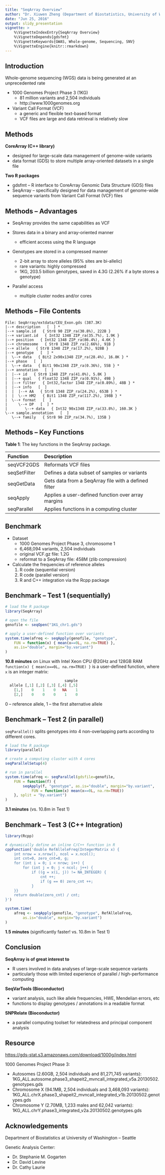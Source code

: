 ```yaml
---
title: "SeqArray Overview"
author: "Dr. Xiuwen Zheng (Department of Biostatistics, University of Washington, Seattle)"
date: "Jun 25, 2016"
output: slidy_presentation
vignette: >
    %\VignetteIndexEntry{SeqArray Overview}
    %\VignetteDepends{gdsfmt}
    %\VignetteKeywords{GWAS, Whole-genome, Sequencing, SNV}
    %\VignetteEngine{knitr::rmarkdown}
---
```


## Introduction

Whole-genome sequencing (WGS) data is being generated at an unprecedented rate

- 1000 Genomes Project Phase 3 (1KG)
    - 81 million variants and 2,504 individuals
    - http://www.1000genomes.org

- Variant Call Format (VCF)
    - a generic and flexible text-based format
    - VCF files are large and data retrieval is relatively slow


## Methods

**CoreArray (C++ library)**

- designed for large-scale data management of genome-wide variants
- data format (GDS) to store multiple array-oriented datasets in a single file

**Two R packages**

- gdsfmt -- R interface to CoreArray Genomic Data Structure (GDS) files
- SeqArray -- specifically designed for data management of genome-wide sequence variants from Variant Call Format (VCF) files


## Methods -- Advantages

- SeqArray provides the same capabilities as VCF

- Stores data in a binary and array-oriented manner
    - efficient access using the R language

- Genotypes are stored in a compressed manner
    - 2-bit array to store alleles (95% sites are bi-allelic)
    - rare variants: highly compressed
    - 1KG, 203.5 billion genotypes, saved in 4.3G (2.26% if a byte stores a genotype)

- Parallel access
    - multiple cluster nodes and/or cores


## Methods -- File Contents

```
File: SeqArray/extdata/CEU_Exon.gds (387.3K)
|--+ description   [  ] *
|--+ sample.id   { Str8 90 ZIP_ra(30.8%), 222B }
|--+ variant.id   { Int32 1348 ZIP_ra(35.7%), 1.9K }
|--+ position   { Int32 1348 ZIP_ra(86.4%), 4.6K }
|--+ chromosome   { Str8 1348 ZIP_ra(2.66%), 91B }
|--+ allele   { Str8 1348 ZIP_ra(17.2%), 928B }
|--+ genotype   [  ] *
|  \--+ data   { Bit2 2x90x1348 ZIP_ra(28.4%), 16.8K } *
|--+ phase   [  ]
|  \--+ data   { Bit1 90x1348 ZIP_ra(0.36%), 55B } *
|--+ annotation   [  ]
|  |--+ id   { Str8 1348 ZIP_ra(41.0%), 5.8K }
|  |--+ qual   { Float32 1348 ZIP_ra(0.91%), 49B }
|  |--+ filter   { Int32,factor 1348 ZIP_ra(0.89%), 48B } *
|  |--+ info   [  ]
|  |  |--+ AA   { Str8 1348 ZIP_ra(24.2%), 653B } *
|  |  \--+ HM2   { Bit1 1348 ZIP_ra(117.2%), 198B } *
|  \--+ format   [  ]
|     \--+ DP   [  ] *
|        \--+ data   { Int32 90x1348 ZIP_ra(33.8%), 160.3K }
\--+ sample.annotation   [  ]
   \--+ family   { Str8 90 ZIP_ra(34.7%), 135B }
```


## Methods -- Key Functions

**Table 1**: The key functions in the SeqArray package.

| Function     | Description |
|:-------------|:-------------------------------------------|
| seqVCF2GDS   | Reformats VCF files |
| seqSetFilter | Defines a data subset of samples or variants |
| seqGetData   | Gets data from a SeqArray file with a defined filter |
| seqApply     | Applies a user-defined function over array margins |
| seqParallel  | Applies functions in a computing cluster |


## Benchmark

- Dataset
    - 1000 Genomes Project Phase 3, chromosome 1
    - 6,468,094 variants, 2,504 individuals
    - original VCF.gz file: 1.2G
    - reformat to a SeqArray file: 458M (zlib compression)

- Calculate the frequencies of reference alleles
    1. R code (sequential version)
    2. R code (parallel version)
    3. R and C++ integration via the Rcpp package


## Benchmark -- Test 1 (sequentially)

```R
# load the R package
library(SeqArray)

# open the file
genofile <- seqOpen("1KG_chr1.gds")

# apply a user-defined function over variants
system.time(afreq <- seqApply(genofile, "genotype",
    FUN = function(x) { mean(x==0L, na.rm=TRUE) },
    as.is="double", margin="by.variant")
)
```

**10.8 minutes** on Linux with Intel Xeon CPU @2GHz and 128GB RAM
`function(x) { mean(x==0L, na.rm=TRUE) }` is a user-defined function, where `x` is an integer matrix:

```R
                           sample
  allele [,1] [,2] [,3] [,4] [,5]
    [1,]    0    1    0   NA    1
    [2,]    0    0    0    1    0
```

0 -- reference allele, 1 -- the first alternative allele


## Benchmark -- Test 2 (in parallel)

`seqParallel()` splits genotypes into 4 non-overlapping parts according to different cores.

```R
# load the R package
library(parallel)

# create a computing cluster with 4 cores
seqParallelSetup(4)

# run in parallel
system.time(afreq <- seqParallel(gdsfile=genofile,
    FUN = function(f) {
        seqApply(f, "genotype", as.is="double", margin="by.variant",
            FUN = function(x) mean(x==0L, na.rm=TRUE))
    }, split = "by.variant")
)
```

**3.1 minutes** (vs. 10.8m in Test 1)


## Benchmark -- Test 3 (C++ Integration)

```R
library(Rcpp)

# dynamically define an inline C/C++ function in R
cppFunction('double RefAlleleFreq(IntegerMatrix x) {
    int nrow = x.nrow(), ncol = x.ncol();
    int cnt=0, zero_cnt=0, g;
    for (int i = 0; i < nrow; i++) {
        for (int j = 0; j < ncol; j++) {
            if ((g = x(i, j)) != NA_INTEGER) {
                cnt ++;
                if (g == 0) zero_cnt ++;
            }
    }}
    return double(zero_cnt) / cnt;
}')

system.time(
    afreq <- seqApply(genofile, "genotype", RefAlleleFreq,
        as.is="double", margin="by.variant")
)
```

**1.5 minutes** (significantly faster! vs. 10.8m in Test 1)


## Conclusion

**SeqArray is of great interest to**

- R users involved in data analyses of large-scale sequence variants
- particularly those with limited experience of parallel / high-performance computing

**SeqVarTools (Bioconductor)**

- variant analysis, such like allele frequencies, HWE, Mendelian errors, etc
- functions to display genotypes / annotations in a readable format

**SNPRelate (Bioconductor)**

- a parallel computing toolset for relatedness and principal component analysis


## Resource

[https://gds-stat.s3.amazonaws.com/download/1000g/index.html](https://gds-stat.s3.amazonaws.com/download/1000g/index.html)

1000 Genomes Project Phase 3:

- Autosomes (2.60GB, 2,504 individuals and 81,271,745 variants):
  1KG_ALL.autosome.phase3_shapeit2_mvncall_integrated_v5a.20130502.genotypes.gds
- Chromosome X (94.1MB, 2,504 individuals and 3,468,093 variants):
  1KG_ALL.chrX.phase3_shapeit2_mvncall_integrated_v1b.20130502.genotypes.gds
- Chromosome Y (2.70MB, 1,233 males and 62,042 variants):
  1KG_ALL.chrY.phase3_integrated_v2a.20130502.genotypes.gds


## Acknowledgements

Department of Biostatistics at University of Washington -- Seattle

Genetic Analysis Center:

- Dr. Stephanie M. Gogarten
- Dr. David Levine
- Dr. Cathy Laurie

